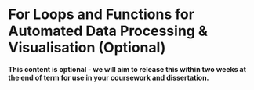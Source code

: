 # For Loops and Functions for Automated Data Processing & Visualisation (Optional)

**This content is optional - we will aim to release this within two weeks at the end of term for use in your coursework and dissertation.**